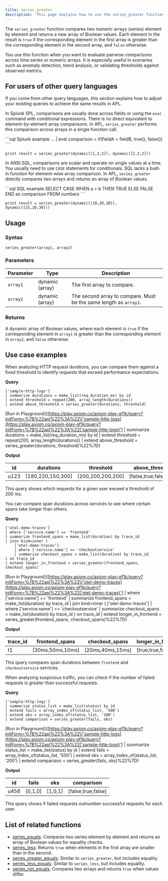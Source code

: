 ```yaml
---
title: series_greater
description: 'This page explains how to use the series_greater function in APL.'
---
```


The `series_greater` function compares two numeric arrays (series) element by element and returns a new array of Boolean values. Each element in the result is `true` if the corresponding element in the first array is greater than the corresponding element in the second array, and `false` otherwise.  

You use this function when you want to evaluate pairwise comparisons across time series or numeric arrays. It is especially useful in scenarios such as anomaly detection, trend analysis, or validating thresholds against observed metrics.

## For users of other query languages

If you come from other query languages, this section explains how to adjust your existing queries to achieve the same results in APL.

<AccordionGroup>
<Accordion title="Splunk SPL users">

In Splunk SPL, comparisons are usually done across fields or using the `eval` command with conditional expressions. There is no direct equivalent to element-by-element array comparisons. In APL, `series_greater` performs this comparison across arrays in a single function call.

<CodeGroup>
```sql Splunk example
... | eval comparison = if(fieldA > fieldB, true(), false())
````

```kusto APL equivalent
print result = series_greater(dynamic([1,2,3]), dynamic([2,2,2]))
```

</CodeGroup>

</Accordion>
<Accordion title="ANSI SQL users">

In ANSI SQL, comparisons are scalar and operate on single values at a time. You usually need to use `CASE` statements for conditionals. SQL lacks a built-in function for element-wise array comparison. In APL, `series_greater` directly compares two arrays and returns an array of Boolean values.

<CodeGroup>
```sql SQL example
SELECT CASE WHEN a > b THEN TRUE ELSE FALSE END as comparison
FROM numbers
```

```kusto APL equivalent
print result = series_greater(dynamic([10,20,30]), dynamic([15,10,30]))
```

</CodeGroup>

</Accordion>
</AccordionGroup>

## Usage

### Syntax

```kusto
series_greater(array1, array2)
```

### Parameters

| Parameter | Type            | Description                                                       |
| --------- | --------------- | ----------------------------------------------------------------- |
| `array1`  | dynamic (array) | The first array to compare.                                       |
| `array2`  | dynamic (array) | The second array to compare. Must be the same length as `array1`. |

### Returns

A dynamic array of Boolean values, where each element is `true` if the corresponding element in `array1` is greater than the corresponding element in `array2`, and `false` otherwise.

## Use case examples

<Tabs>
<Tab title="Log analysis">

When analyzing HTTP request durations, you can compare them against a fixed threshold to identify requests that exceed performance expectations.

**Query**

```kusto
['sample-http-logs']
| summarize durations = make_list(req_duration_ms) by id
| extend threshold = repeat(200, array_length(durations))
| extend above_threshold = series_greater(durations, threshold)
```

\[Run in Playground]\([https://play.axiom.co/axiom-play-qf1k/query?initForm=%7B%22apl%22%3A%22\['sample-http-logs](https://play.axiom.co/axiom-play-qf1k/query?initForm=%7B%22apl%22%3A%22['sample-http-logs)'] | summarize durations = make\_list(req\_duration\_ms) by id | extend threshold = repeat(200, array\_length(durations)) | extend above\_threshold = series\_greater(durations, threshold)%22%7D)

**Output**

| id   | durations          | threshold          | above\_threshold         |
| ---- | ------------------ | ------------------ | ------------------------ |
| u123 | \[180,220,150,300] | \[200,200,200,200] | \[false,true,false,true] |

This query shows which requests for a given user exceed a threshold of 200 ms.

</Tab>
<Tab title="OpenTelemetry traces">

You can compare span durations across services to see where certain spans take longer than others.

**Query**

```kusto
['otel-demo-traces']
| where ['service.name'] == 'frontend'
| summarize frontend_spans = make_list(duration) by trace_id
| join kind=inner (
    ['otel-demo-traces']
    | where ['service.name'] == 'checkoutservice'
    | summarize checkout_spans = make_list(duration) by trace_id
) on trace_id
| extend longer_in_frontend = series_greater(frontend_spans, checkout_spans)
```

\[Run in Playground]\([https://play.axiom.co/axiom-play-qf1k/query?initForm=%7B%22apl%22%3A%22\['otel-demo-traces](https://play.axiom.co/axiom-play-qf1k/query?initForm=%7B%22apl%22%3A%22['otel-demo-traces)'] | where \['service.name'] == 'frontend' | summarize frontend\_spans = make\_list(duration) by trace\_id | join kind=inner ( \['otel-demo-traces'] | where \['service.name'] == 'checkoutservice' | summarize checkout\_spans = make\_list(duration) by trace\_id ) on trace\_id | extend longer\_in\_frontend = series\_greater(frontend\_spans, checkout\_spans)%22%7D)

**Output**

| trace\_id | frontend\_spans   | checkout\_spans   | longer\_in\_frontend |
| --------- | ----------------- | ----------------- | -------------------- |
| t1        | \[30ms,50ms,10ms] | \[20ms,40ms,15ms] | \[true,true,false]   |

This query compares span durations between `frontend` and `checkoutservice` services.

</Tab>
<Tab title="Security logs">

When analyzing suspicious traffic, you can check if the number of failed requests is greater than successful requests.

**Query**

```kusto
['sample-http-logs']
| summarize status_list = make_list(status) by id
| extend fails = array_index_of(status_list, '500')
| extend oks = array_index_of(status_list, '200')
| extend comparison = series_greater(fails, oks)
```

\[Run in Playground]\([https://play.axiom.co/axiom-play-qf1k/query?initForm=%7B%22apl%22%3A%22\['sample-http-logs](https://play.axiom.co/axiom-play-qf1k/query?initForm=%7B%22apl%22%3A%22['sample-http-logs)'] | summarize status\_list = make\_list(status) by id | extend fails = array\_index\_of(status\_list, '500') | extend oks = array\_index\_of(status\_list, '200') | extend comparison = series\_greater(fails, oks)%22%7D)

**Output**

| id   | fails    | oks      | comparison          |
| ---- | -------- | -------- | ------------------- |
| u456 | \[0,1,0] | \[1,0,1] | \[false,true,false] |

This query shows if failed requests outnumber successful requests for each user.

</Tab>
</Tabs>

## List of related functions

* [series\_equals](/apl/array-functions/series_equals): Compares two series element by element and returns an array of Boolean values for equality checks.
* [series\_less](/apl/array-functions/series_less): Returns `true` when elements in the first array are smaller than in the second.
* [series\_greater\_equals](/apl/array-functions/series_greater_equals): Similar to `series_greater`, but includes equality.
* [series\_less\_equals](/apl/array-functions/series_less_equals): Similar to `series_less`, but includes equality.
* [series\_not\_equals](/apl/array-functions/series_not_equals): Compares two arrays and returns `true` when values differ.
